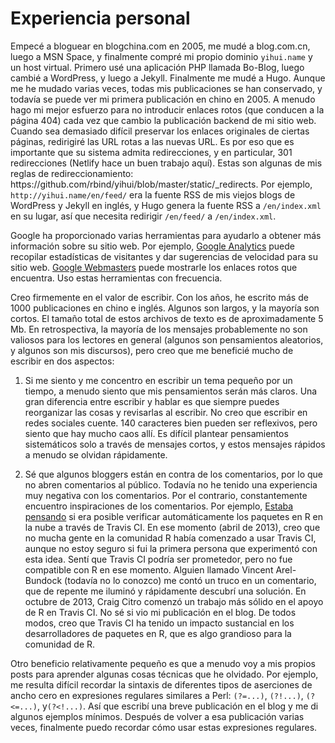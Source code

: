 # Experiencia personal

Empecé a bloguear en blogchina.com en 2005, me mudé a blog.com.cn, luego a MSN Space, y finalmente compré mi propio dominio `yihui.name` y un host virtual. Primero usé una aplicación PHP llamada Bo-Blog, luego cambié a WordPress, y luego a Jekyll. Finalmente me mudé a Hugo. Aunque me he mudado varias veces, todas mis publicaciones se han conservado, y todavía se puede ver mi primera publicación en chino en 2005. A menudo hago mi mejor esfuerzo para no introducir enlaces rotos (que conducen a la página 404) cada vez que cambio la publicación backend de mi sitio web. Cuando sea demasiado difícil preservar los enlaces originales de ciertas páginas, redirigiré las URL rotas a las nuevas URL. Es por eso que es importante que su sistema admita redirecciones, y en particular, 301 redirecciones (Netlify hace un buen trabajo aquí). Estas son algunas de mis reglas de redireccionamiento: https://github.com/rbind/yihui/blob/master/static/_redirects. Por ejemplo, `http://yihui.name/en/feed/` era la fuente RSS de mis viejos blogs de WordPress y Jekyll en inglés, y Hugo genera la fuente RSS a `/en/index.xml` en su lugar, así que necesita redirigir `/en/feed/` a `/en/index.xml`.

Google ha proporcionado varias herramientas para ayudarlo a obtener más información sobre su sitio web. Por ejemplo, [Google Analytics](https://analytics.google.com) puede recopilar estadísticas de visitantes y dar sugerencias de velocidad para su sitio web. [Google Webmasters](https://www.google.com/webmasters/) puede mostrarle los enlaces rotos que encuentra. Uso estas herramientas con frecuencia.

Creo firmemente en el valor de escribir. Con los años, he escrito más de 1000 publicaciones en chino e inglés. Algunos son largos, y la mayoría son cortos. El tamaño total de estos archivos de texto es de aproximadamente 5 Mb. En retrospectiva, la mayoría de los mensajes probablemente no son valiosos para los lectores en general (algunos son pensamientos aleatorios, y algunos son mis discursos), pero creo que me beneficié mucho de escribir en dos aspectos:

1. Si me siento y me concentro en escribir un tema pequeño por un tiempo, a menudo siento que mis pensamientos serán más claros. Una gran diferencia entre escribir y hablar es que siempre puedes reorganizar las cosas y revisarlas al escribir. No creo que escribir en redes sociales cuente. 140 caracteres bien pueden ser reflexivos, pero siento que hay mucho caos allí. Es difícil plantear pensamientos sistemáticos solo a través de mensajes cortos, y estos mensajes rápidos a menudo se olvidan rápidamente.

1. Sé que algunos bloggers están en contra de los comentarios, por lo que no abren comentarios al público. Todavía no he tenido una experiencia muy negativa con los comentarios. Por el contrario, constantemente encuentro inspiraciones de los comentarios. Por ejemplo, [Estaba pensando](https://yihui.name/en/2013/04/travis-ci-for-r/) si era posible verificar automáticamente los paquetes en R en la nube a través de Travis CI. En ese momento (abril de 2013), creo que no mucha gente en la comunidad R había comenzado a usar Travis CI, aunque no estoy seguro si fui la primera persona que experimentó con esta idea. Sentí que Travis CI podría ser prometedor, pero no fue compatible con R en ese momento. Alguien llamado Vincent Arel-Bundock (todavía no lo conozco) me contó un truco en un comentario, que de repente me iluminó y rápidamente descubrí una solución. En octubre de 2013, Craig Citro comenzó un trabajo más sólido en el apoyo de R en Travis CI. No sé si vio mi publicación en el blog. De todos modos, creo que Travis CI ha tenido un impacto sustancial en los desarrolladores de paquetes en R, que es algo grandioso para la comunidad de R.

Otro beneficio relativamente pequeño es que a menudo voy a mis propios posts para aprender algunas cosas técnicas que he olvidado. Por ejemplo, me resulta difícil recordar la sintaxis de diferentes tipos de aserciones de ancho cero en expresiones regulares similares a Perl: `(?=...)`, `(?!...)`, `(?<=...)`, y` (?<!...)`. Así que escribí una breve publicación en el blog y me di algunos ejemplos mínimos. Después de volver a esa publicación varias veces, finalmente puedo recordar cómo usar estas expresiones regulares.